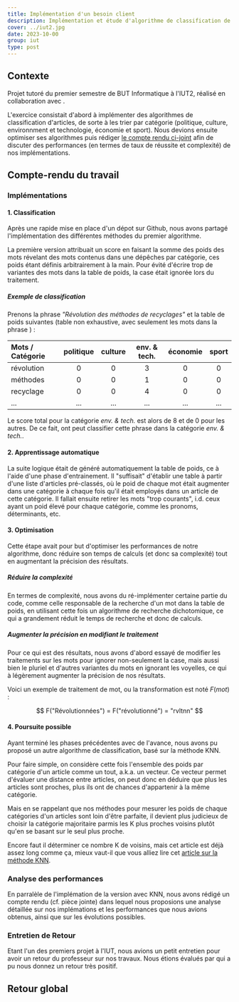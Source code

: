 ```yaml
---
title: Implémentation d'un besoin client
description: Implémentation et étude d'algorithme de classification de dépèches
cover: ../iut2.jpg
date: 2023-10-00
group: iut
type: post
---
```




## Contexte

Projet tutoré du premier semestre de BUT Informatique à l'IUT2,
réalisé en collaboration avec <Author id="thuillim"/>.

L'exercice consistait d'abord à implémenter des algorithmes de classification d'articles,
de sorte à les trier par catégorie (politique, culture, environnment et technologie, économie et sport).
Nous devions ensuite optimiser ses algorithmes puis rédiger <a href={reportUrl}>le compte rendu ci-joint</a>
afin de discuter des performances (en termes de taux de réussite et complexité)
de nos implémentations.

## Compte-rendu du travail

### Implémentations

#### 1. Classification

Après une rapide mise en place d'un dépot sur Github,
nous avons partagé l'implémentation des différentes méthodes du premier algorithme.

La première version attribuait un score en faisant la somme des poids des mots révelant
des mots contenus dans une dépêches par catégorie, ces poids étant définis arbitrairement
à la main. Pour évité d'écrire trop de variantes des mots dans la table de poids,
la case était ignorée lors du traitement.

##### Exemple de classification

Prenons la phrase _"Révolution des méthodes de recyclages"_
et la table de poids suivantes (table non exhaustive,
avec seulement les mots dans la phrase ) :

| Mots / Catégorie | politique | culture | env. & tech. | économie | sport |
| :--------------- | :-------: | :-----: | :----------: | :------: | :---: |
| révolution       |     0     |    0    |      3       |    0     |   0   |
| méthodes         |     0     |    0    |      1       |    0     |   0   |
| recyclage        |     0     |    0    |      4       |    0     |   0   |
| ...              |    ...    |   ...   |     ...      |   ...    |  ...  |

Le score total pour la catégorie _env. & tech._ est alors de 8 et de 0 pour
les autres. De ce fait, ont peut classifier cette phrase dans la catégorie
_env. & tech._.

#### 2. Apprentissage automatique

La suite logique était de généré automatiquement la table de poids,
ce à l'aide d'une phase d'entrainement.
Il "suffisait" d'établir une table à partir d'une liste d'articles pré-classés,
où le poid de chaque mot était augmenter dans une catégorie à chaque fois
qu'il était employés dans un article de cette catégorie.
Il fallait ensuite retirer les mots "trop courants", i.d. ceux ayant un
poid élevé pour chaque catégorie, comme les pronoms, déterminants, etc.

#### 3. Optimisation

Cette étape avait pour but d'optimiser les performances de notre algorithme,
donc réduire son temps de calculs (et donc sa complexité) tout en augmentant
la précision des résultats.

##### Réduire la complexité

En termes de complexité, nous avons du ré-implémenter certaine partie du code,
comme celle responsable de la recherche d'un mot dans la table de poids,
en utilisant cette fois un algorithme de recherche dichotomique,
ce qui a grandement réduit le temps de recherche et donc de calculs.

##### Augmenter la précision en modifiant le traitement

Pour ce qui est des résultats, nous avons d'abord essayé de modifier
les traitements sur les mots pour ignorer non-seulement la case,
mais aussi bien le pluriel et d'autres variantes du mots en ignorant
les voyelles, ce qui à légèrement augmenter la précision de nos résultats.

Voici un exemple de traitement de mot, ou la transformation est noté $F(mot)$ :

$$
F("Révolutionnées") = F("révolutionné") = "rvltnn"
$$

#### 4. Poursuite possible

Ayant terminé les phases précédentes avec de l'avance,
nous avons pu proposé un autre algorithme de classification,
basé sur la méthode KNN.

Pour faire simple, on considère cette fois l'ensemble des poids
par catégorie d'un article comme un tout, a.k.a. un vecteur.
Ce vecteur permet d'évaluer une distance entre articles,
on peut donc en déduire que plus les articles sont proches,
plus ils ont de chances d'appartenir à la même catégorie.

Mais en se rappelant que nos méthodes pour mesurer les
poids de chaque catégories d'un articles sont loin d'être parfaite,
il devient plus judicieux de choisir la catégorie majoritaire parmis
les K plus proches voisins plutôt qu'en se basant sur le seul plus proche.

Encore faut il déterminer ce nombre K de voisins,
mais cet article est déjà assez long comme ça,
mieux vaut-il que vous alliez lire cet
[article sur la méthode KNN](https://fr.wikipedia.org/wiki/M%C3%A9thode_des_k_plus_proches_voisins).

### Analyse des performances

En parralèle de l'implémation de la version avec KNN,
nous avons rédigé un compte rendu (cf. pièce jointe)
dans lequel nous proposions une analyse détaillée
sur nos implémations et les performances que nous avions obtenus,
ainsi que sur les évolutions possibles.

### Entretien de Retour

Etant l'un des premiers projet à l'IUT, nous avions un petit entretien
pour avoir un retour du professeur sur nos travaux.
Nous étions évalués par <Author id="lejeunea"/>
qui a pu nous donnez un retour très positif.

## Retour global
